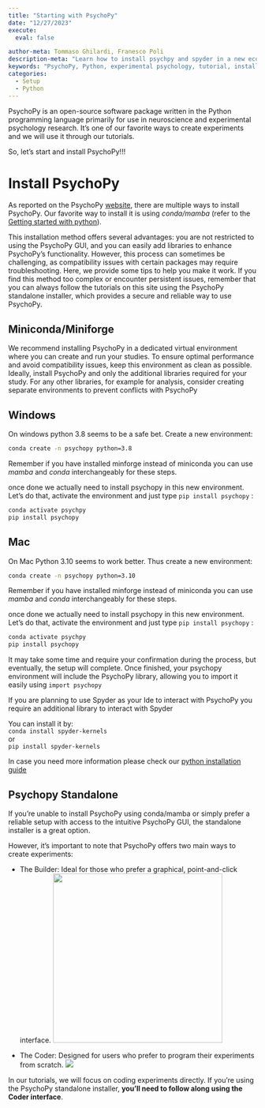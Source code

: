 ```yaml
---
title: "Starting with PsychoPy"
date: "12/27/2023"
execute:
  eval: false

author-meta: Tommaso Ghilardi, Franesco Poli
description-meta: "Learn how to install psychpy and spyder in a new econda environment"
keywords: "PsychoPy, Python, experimental psychology, tutorial, installation, DevStart, developmental science, Spyder ide, Spyder"
categories:
  - Setup
  - Python
---
```


PsychoPy is an open-source software package written in the Python programming language primarily for use in neuroscience and experimental psychology research. It's one of our favorite ways to create experiments and we will use it through our tutorials.

So, let's start and install PsychoPy!!!

# Install PsychoPy

As reported on the PsychoPy [website](https://www.psychopy.org/download.html), there are multiple ways to install PsychoPy. Our favorite way to install it is using *conda/mamba* (refer to the [Getting started with python](GettingStartedWithPython.qmd)).

This installation method offers several advantages: you are not restricted to using the PsychoPy GUI, and you can easily add libraries to enhance PsychoPy's functionality. However, this process can sometimes be challenging, as compatibility issues with certain packages may require troubleshooting. Here, we provide some tips to help you make it work. If you find this method too complex or encounter persistent issues, remember that you can always follow the tutorials on this site using the PsychoPy standalone installer, which provides a secure and reliable way to use PsychoPy.

## Miniconda/Miniforge

We recommend installing PsychoPy in a dedicated virtual environment where you can create and run your studies. To ensure optimal performance and avoid compatibility issues, keep this environment as clean as possible. Ideally, install PsychoPy and only the additional libraries required for your study. For any other libraries, for example for analysis, consider creating separate environments to prevent conflicts with PsychoPy

::::: panel-tabset
## Windows

On windows python 3.8 seems to be a safe bet. Create a new environment:

``` bash
conda create -n psychopy python=3.8
```

::: callout-note
Remember if you have installed minforge instead of miniconda you can use *mamba* and *conda* interchangeably for these steps.
:::

once done we actually need to install psychopy in this new environment. Let's do that, activate the environment and just type `pip install psychopy` :

``` bash
conda activate psychpy
pip install psychopy
```

## Mac

On Mac Python 3.10 seems to work better. Thus create a new environment:

``` bash
conda create -n psychopy python=3.10
```

::: callout-note
Remember if you have installed minforge instead of miniconda you can use *mamba* and *conda* interchangeably for these steps.
:::

once done we actually need to install psychopy in this new environment. Let's do that, activate the environment and just type `pip install psychopy` :

``` bash
conda activate psychpy
pip install psychopy
```
:::::

It may take some time and require your confirmation during the process, but eventually, the setup will complete. Once finished, your psychopy environment will include the PsychoPy library, allowing you to import it easily using `import psychopy`

::: callout-caution
If you are planning to use Spyder as your Ide to interact with PsychoPy you require an additional library to interact with Spyder

You can install it by:\
`conda install spyder-kernels`\
or\
`pip install spyder-kernels`

In case you need more information please check our [python installation guide](GettingStartedWithPython.qmd)
:::

## Psychopy Standalone

If you're unable to install PsychoPy using conda/mamba or simply prefer a reliable setup with access to the intuitive PsychoPy GUI, the standalone installer is a great option.

However, it's important to note that PsychoPy offers two main ways to create experiments:

-   The Builder: Ideal for those who prefer a graphical, point-and-click interface. ![](https://psychopy.org/_images/builder.png){fig-align="center" width="343"}

-   The Coder: Designed for users who prefer to program their experiments from scratch. ![](https://psychopy.org/_images/coder_small.gif){fig-align="center"}

In our tutorials, we will focus on coding experiments directly. If you're using the PsychoPy standalone installer, **you'll need to follow along using the Coder interface**.
